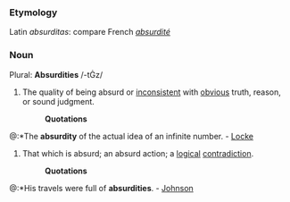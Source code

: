 ===Etymology===
Latin ''absurditas'': compare French ''[[absurdité]]''
===Noun===
Plural: '''Absurdities''' /-t&#288;z/
#The quality of being absurd or [[inconsistent]] with [[obvious]] truth, reason, or sound judgment.
#:'''Quotations'''
@:*The '''absurdity''' of the actual idea of an infinite number. - [[Locke]]
#That which is absurd; an absurd action; a [[logical]] [[contradiction]].
#:'''Quotations'''
@:*His travels were full of '''absurdities'''. - [[Johnson]]